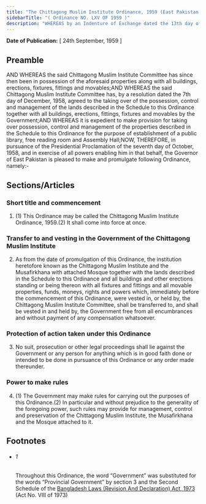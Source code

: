 ```yaml
---
title: "The Chittagong Muslim Institute Ordinance, 1959 (East Pakistan Ordinance)"
sidebarTitle: "( Ordinance NO. LXV OF 1959 )"
description: "WHEREAS by an Indenture of Exchange dated the 13th day of December, 1946, executed by the Chittagong Muslim Institute Committee and the Governor of Bengal, the properties described in the Schedule to this Ordinance were conveyed to the said Chittagong Muslim Institute Committee; 1♣"
---
```


**Date of Publication:** [ 24th September, 1959 ]

## Preamble

AND WHEREAS the said Chittagong Muslim Institute Committee has since then been in possession of the aforesaid properties along with all buildings, erections, fixtures, fittings and movables;AND WHEREAS the said Chittagong Muslim Institute Committee has, by a resolution dated the 7th day of December, 1958, agreed to the taking over of the possession, control and management of the lands described in the Schedule to this Ordinance together with all buildings, erections, fittings, fixtures and movables by the Government;AND WHEREAS it is expedient to make provision for taking over possession, control and management of the properties described in the Schedule to this Ordinance for the purpose of establishment of a public library, free reading room and Assembly Hall;NOW, THEREFORE, in pursuance of the Presidential Proclamation of the seventh day of October, 1958, and in exercise of all powers enabling him in that behalf, the Governor of East Pakistan is pleased to make and promulgate following Ordinance, namely:-

## Sections/Articles

### Short title and commencement

1. (1) This Ordinance may be called the Chittagong Muslim Institute Ordinance, 1959.(2) It shall come into force at once.

### Transfer to and vesting in the Government of the Chittagong Muslim Institute

2. As from the date of promulgation of this Ordinance, the institution heretofore known as the Chittagong Muslim Institute and the Musafirkhana with attached Mosque together with the lands described in the Schedule to this Ordinance and all buildings and other erections standing or being thereon with all fixtures and fittings and all movable properties, funds, moneys, rights and powers which, immediately before the commencement of this Ordinance, were vested in, or held by, the Chittagong Muslim Institute Committee, shall be transferred to, and shall be vested in and held by, the Government free from all encumbrances and without payment of any compensation whatsoever.

### Protection of action taken under this Ordinance

3. No suit, prosecution or other legal proceedings shall lie against the Government or any person for anything which is in good faith done or intended to be done in pursuance of this Ordinance or any order made thereunder.

### Power to make rules

4. (1) The Government may make rules for carrying out the purposes of this Ordinance.(2) In particular and without prejudice to the generality of the foregoing power, such rules may provide for management, control and preservation of the Chittagong Muslim Institute, the Musafirkhana and the Mosque attached to it.

## Footnotes

- ###### 1

  Throughout this Ordinance, the word “Government” was substituted for the words “Provincial Government” by section 3 and the Second Schedule of the [Bangladesh Laws (Revision And Declaration) Act, 1973](/act-430.html "Bangladesh Laws (Revision And Declaration) Act, 1973") (Act No. VIII of 1973)
